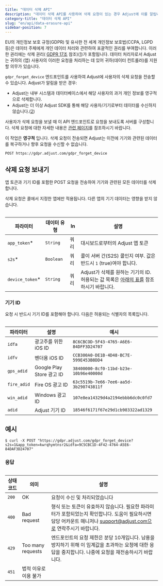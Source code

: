 ```yaml
---
title: "데이터 삭제 API"
description: "데이터 삭제 API를 사용하여 삭제 요청이 있는 경우 Adjust에 이를 알립니다."
category-title: "데이터 삭제 API"
slug: "en/api/data-erasure-api"
sidebar-position: 7
---
```

EU의 개인정보 보호 규정\(GDPR\) 및 유사한 전 세계 개인정보 보호법\(CCPA, LGPD 등\)은 데이터 주체에게 개인 데이터 처리와 관련하여 포괄적인 권리를 부여합니다. 이러한 권리에는 삭제 권리\( [GDPR 17조](https://gdpr.eu/article-17-right-to-be-forgotten/) 참조\)\([1](https://help.adjust.com/en/article/gdpr#ref-1)\)가 포함됩니다. 데이터 처리자로서 Adjust는 귀하의 \(앱\) 사용자의 이러한 요청을 처리하는 데 있어 귀하\(데이터 컨트롤러\)를 지원할 의무가 있습니다.

`gdpr_forget_device` 엔드포인트를 사용하여 Adjust에 사용자의 삭제 요청을 전송할 수 있습니다. Adjust가 알림을 받은 경우:

* Adjust는 내부 시스템과 데이터베이스에서 해당 사용자의 과거 개인 정보를 영구적으로 삭제합니다.
* Adjust는 더 이상 Adjust SDK를 통해 해당 사용자/기기로부터 데이터를 수신하지 않습니다.\([2](https://help.adjust.com/en/article/gdpr#ref-2)\)

사용자가 삭제 요청을 보낼 때 이 API 엔드포인트로 요청을 보내도록 서버를 구성합니다. 삭제 요청에 대한 자세한 내용은 [관련 페이지](https://help.adjust.com/en/article/gdpr)를 참조하시기 바랍니다.
<callout type="important"> 

이 작업은 **영구적** 입니다. 삭제 요청이 전송되면 Adjust는 이전에 기기와 관련된 데이터를 복구하거나 향후 요청을 수신할 수 없습니다.
</Callout> 

```http
POST https://gdpr.adjust.com/gdpr_forget_device
```

삭제 요청 보내기
---------

앱 토큰과 기기 ID를 포함한 POST 요청을 전송하여 기기와 관련된 모든 데이터를 삭제합니다.
<callout type="note"> 

삭제 요청은 콜에서 지정한 앱에만 적용됩니다. 다른 앱의 기기 데이터는 영향을 받지 않습니다.
</Callout> <table> 

|       파라미터        |  데이터 유형   | In |                                  설명                                  |
|-------------------|-----------|----|----------------------------------------------------------------------|
| `app_token`\*    | `String`  | 쿼리 | 대시보드로부터의 Adjust 앱 토큰                                                 |
| `s2s`\*          | `Boolean` | 쿼리 | 콜이 서버 간\(S2S\) 콜인지 여부. 값은 반드시 `1` \(true\)여야 합니다.                |
| `device_token`\* | `String`  | 쿼리 | Adjust가 삭제를 원하는 기기의 ID. 허용되는 값 목록은 [아래의 표를](#device-ids) 참조하시기 바랍니다. |

</Table> 

### 기기 ID

요청 시 반드시 기기 ID를 포함해야 합니다. 다음은 허용되는 식별자의 목록입니다.
<table> 

|    파라미터     |           설명            |                   예시                   |
|-------------|-------------------------|----------------------------------------|
| `idfa`      | 광고주를 위한 iOS ID          | `8C6CBCOD-5F43-4765-A6E6-84DFF3D24707` |
| `idfv`      | 벤더용 iOS ID              | `CCB300A0-DE1B-4D48-BC7E-599E453B8DD4` |
| `gps_adid`  | Google Play Store 광고 ID | `38400000-8cf0-11bd-b23e-10b96e40000d` |
| `fire_adid` | Fire OS 광고 ID           | `63c5519b-7e66-7ee6-aa5d-3b290743811f` |
| `win_adid`  | Windows 광고 ID           | `107e8ea14329d4a2194ebbb6dc0c0fd7`     |
| `adid`      | Adjust 기기 ID            | `18546f6171f67e29d1cb983322ad1329`     |

</Table> 

예시
---

```console
$ curl -X POST "https://gdpr.adjust.com/gdpr_forget_device?s2s=1&app_token=kwrqhymtnsr2&idfa=9C5CBC1D-4F42-4764-A5E6-84DAF3D24707"
```

### 응답

<table> 

| 상태 코드 |        의미         |                                                                설명                                                                 |
|-------|-------------------|-----------------------------------------------------------------------------------------------------------------------------------|
| `200` | OK                | 요청이 수신 및 처리되었습니다                                                                                                                  |
| `400` | Bad request       | 형식 또는 토큰이 유효하지 않습니다. 필요한 파라미터가 포함되었는지 확인합니다. 도움이 필요하시면 담당 어카운트 매니저나 [support@adjust.com으로](mailto:support@adjust.com) 연락주시기 바랍니다. |
| `429` | Too many requests | 엔드포인트의 요청 제한은 분당 10개입니다. 남용을 방지하기 위해 이 임계값을 초과하는 요청에 대한 응답을 중지합니다. 나중에 요청을 재전송하시기 바랍니다.                                           |
| `451` | 법적 이유로 이용 불가      |                                                                                                                                   |

</Table>

